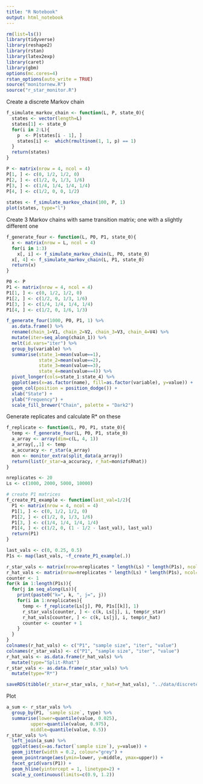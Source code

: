 ```yaml
---
title: "R Notebook"
output: html_notebook
---
```


```r
rm(list=ls())
library(tidyverse)
library(reshape2)
library(rstan)
library(latex2exp)
library(caret)
library(gbm)
options(mc.cores=4)
rstan_options(auto_write = TRUE)
source("monitornew.R")
source("r_star_monitor.R")
```

Create a discrete Markov chain
```r
f_simulate_markov_chain <- function(L, P, state_0){
  states <- vector(length=L)
  states[1] <- state_0
  for(i in 2:L){
    p  <- P[states[i - 1], ]
    states[i] <-  which(rmultinom(1, 1, p) == 1)
  }
  return(states)
}

P <- matrix(nrow = 4, ncol = 4)
P[1, ] <- c(0, 1/2, 1/2, 0)
P[2, ] <- c(1/2, 0, 1/3, 1/6)
P[3, ] <- c(1/4, 1/4, 1/4, 1/4)
P[4, ] <- c(1/2, 0, 0, 1/2)
 
states <- f_simulate_markov_chain(100, P, 1)
plot(states, type="l")
```

Create 3 Markov chains with same transition matrix; one with a slightly different one
```r
f_generate_four <- function(L, P0, P1, state_0){
  x <- matrix(nrow = L, ncol = 4)
  for(i in 1:3)
    x[, i] <- f_simulate_markov_chain(L, P0, state_0)
  x[, 4] <- f_simulate_markov_chain(L, P1, state_0)
  return(x)
}

P0 <- P
P1 <- matrix(nrow = 4, ncol = 4)
P1[1, ] <- c(0, 1/2, 1/2, 0)
P1[2, ] <- c(1/2, 0, 1/3, 1/6)
P1[3, ] <- c(1/4, 1/4, 1/4, 1/4)
P1[4, ] <- c(1/2, 0, 1/6, 1/3)

f_generate_four(1000, P0, P1, 1) %>% 
  as.data.frame() %>% 
  rename(chain_1=V1, chain_2=V2, chain_3=V3, chain_4=V4) %>% 
  mutate(iter=seq_along(chain_1)) %>% 
  melt(id.vars="iter") %>% 
  group_by(variable) %>% 
  summarise(state_1=mean(value==1),
            state_2=mean(value==2),
            state_3=mean(value==3),
            state_4=mean(value==4)) %>% 
  pivot_longer(cols=state_1:state_4) %>% 
  ggplot(aes(x=as.factor(name), fill=as.factor(variable), y=value)) +
  geom_col(position = position_dodge()) +
  xlab("State") +
  ylab("Frequency") +
  scale_fill_brewer("Chain", palette = "Dark2")
```

Generate replicates and calculate R* on these
```r
f_replicate <- function(L, P0, P1, state_0){
  temp <- f_generate_four(L, P0, P1, state_0)
  a_array <- array(dim=c(L, 4, 1))
  a_array[,,1] <- temp
  a_accuracy <- r_star(a_array)
  mon <- monitor_extra(split_data(a_array))
  return(list(r_star=a_accuracy, r_hat=mon$zfsRhat))
}

nreplicates <- 20
Ls <- c(1000, 2000, 5000, 10000)

# create P1 matrices
f_create_P1_example <- function(last_val=1/2){
  P1 <- matrix(nrow = 4, ncol = 4)
  P1[1, ] <- c(0, 1/2, 1/2, 0)
  P1[2, ] <- c(1/2, 0, 1/3, 1/6)
  P1[3, ] <- c(1/4, 1/4, 1/4, 1/4)
  P1[4, ] <- c(1/2, 0, (1 - 1/2 - last_val), last_val)
  return(P1)
}

last_vals <- c(0, 0.25, 0.5)
P1s <- map(last_vals, ~f_create_P1_example(.))

r_star_vals <- matrix(nrow=nreplicates * length(Ls) * length(P1s), ncol=4)
r_hat_vals <- matrix(nrow=nreplicates * length(Ls) * length(P1s), ncol=4)
counter <- 1
for(k in 1:length(P1s)){
  for(j in seq_along(Ls)){
    print(paste0("k=", k, ", j=", j))
    for(i in 1:nreplicates){
      temp <- f_replicate(Ls[j], P0, P1s[[k]], 1)
      r_star_vals[counter, ] <- c(k, Ls[j], i, temp$r_star)
      r_hat_vals[counter, ] <- c(k, Ls[j], i, temp$r_hat)
      counter <- counter + 1
    }
  }
}
colnames(r_hat_vals) <- c("P1", "sample size", "iter", "value")
colnames(r_star_vals) <- c("P1", "sample size", "iter", "value")
r_hat_vals <- as.data.frame(r_hat_vals) %>% 
  mutate(type="Split-Rhat")
r_star_vals <- as.data.frame(r_star_vals) %>% 
  mutate(type="R*")

saveRDS(tibble(r_star=r_star_vals, r_hat=r_hat_vals), "../data/discrete_r_star_hat.rds")
```

Plot
```r
a_sum <- r_star_vals %>%
  group_by(P1, `sample size`, type) %>%
  summarise(lower=quantile(value, 0.025),
         upper=quantile(value, 0.975),
         middle=quantile(value, 0.5))
r_star_vals %>% 
  left_join(a_sum) %>% 
  ggplot(aes(x=as.factor(`sample size`), y=value)) +
  geom_jitter(width = 0.2, colour="grey") +
  geom_pointrange(aes(ymin=lower, y=middle, ymax=upper)) +
  facet_grid(vars(P1)) +
  geom_hline(yintercept = 1, linetype=2) +
  scale_y_continuous(limits=c(0.9, 1.2))
```

